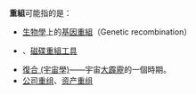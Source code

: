 {{noteTA
| G1=IT
| G2=Windows
| G3=物理學
}}
'''重組'''可能指的是：
* [[生物學|生物學]]上的[[基因重組|基因重組]]（Genetic recombination）
* {{tsl|en|Defragmentation|磁碟重組}}、[[磁碟重組工具|磁碟重組工具]]
* [[復合_(宇宙學)|復合 (宇宙學)]]——宇宙[[大霹靂|大霹靂]]的一個時期。
* [[公司重组|公司重组]]、[[资产重组|资产重组]]

{{disambig|CAT=二字消歧义}}